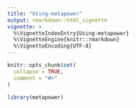 ```yaml
---
title: "Using-metapower"
output: rmarkdown::html_vignette
vignette: >
  %\VignetteIndexEntry{Using-metapower}
  %\VignetteEngine{knitr::rmarkdown}
  %\VignetteEncoding{UTF-8}
---
```


```r
knitr::opts_chunk$set(
  collapse = TRUE,
  comment = "#>"
)
```

```r
library(metapower)
```
